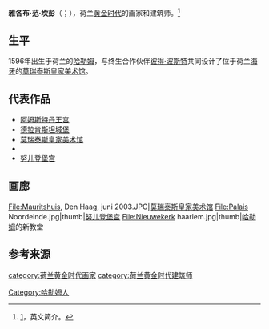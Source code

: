 {{expand|time=2016-05-16T02:10:45+00:00}}
{{Infobox architect
|name                =雅各布·范·坎彭<br>Jacob van Campen
|native_name          = 
|image                = Jacob van Campen - Afbeeldingen Stadhuis Amsterdam.png
|image_size           = 
|caption              = 雅各布·范·坎彭在他的书里《阿姆斯特丹市政厅30个雕刻之一》（1665）
|nationality          = 
|birth_date           = {{birth date|1596|2|2|df=y}}
|birth_place          = [[荷兰共和国|荷兰共和国]][[哈勒姆|哈勒姆]]
|death_date           = {{death date and age|1657|9|13|1596|2|2|df=y}}
|death_place          = [[荷兰共和国|荷兰共和国]][[阿默斯福特|阿默斯福特]]
|alma_mater           =
|practice             = 
|significant_buildings= [[莫瑞泰斯皇家美术馆|莫瑞泰斯皇家美术馆]]<br>[[豪斯登堡宫|豪斯登堡宫]]<br>[[阿姆斯特丹王宫|阿姆斯特丹王宫]]
|significant_projects = 
|significant_design   = 
|awards               = 
}}

'''雅各布·范·坎彭'''（{{lang-nl|Jacob van Campen}}；{{bd|1596年|2月2日|1657年|9月13日}}），荷兰[[黄金时代|黄金时代]]的画家和建筑师。<ref>[http://www.archimon.nl/architects/jvancampen.html]，英文简介。</ref>

== 生平 ==
1596年出生于荷兰的[[哈勒姆|哈勒姆]]，与终生合作伙伴[[彼得·波斯特|彼得·波斯特]]共同设计了位于荷兰[[海牙|海牙]]的[[莫瑞泰斯皇家美术馆|莫瑞泰斯皇家美术馆]]。

== 代表作品 ==
*[[阿姆斯特丹王宫|阿姆斯特丹王宫]]
*[[德拉肯斯坦城堡|德拉肯斯坦城堡]]
*[[莫瑞泰斯皇家美术馆|莫瑞泰斯皇家美术馆]]
*{{tsl|nl|Schouwburg van Van Campen|范·坎彭剧院}}
*[[努儿登堡宫|努儿登堡宫]]

== 画廊 ==
<gallery>
File:Mauritshuis, Den Haag, juni 2003.JPG|[[莫瑞泰斯皇家美术馆|莫瑞泰斯皇家美术馆]]
File:Palais Noordeinde.jpg|thumb|[[努儿登堡宫|努儿登堡宫]]
File:Nieuwekerk haarlem.jpg|thumb|[[哈勒姆|哈勒姆]]的新教堂 
</gallery>

== 参考来源 ==
{{Reflist}}
{{Authority control}}
{{DEFAULTSORT:Campen, Jacob Van}}
[[category:荷兰黄金时代画家|category:荷兰黄金时代画家]]
[[category:荷兰黄金时代建筑师|category:荷兰黄金时代建筑师]]
[[Category:哈勒姆人|Category:哈勒姆人]]